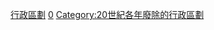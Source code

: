{{Cat topic in year| topic=廢除的行政區劃|year=1960}}
[[Category:1960年廢除|行政區劃]]
[[Category:1960年代廢除的行政區劃|0]]
[[Category:20世紀各年廢除的行政區劃|Category:20世紀各年廢除的行政區劃]]